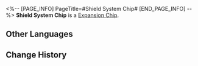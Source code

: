 <%-- [PAGE_INFO]
PageTitle=#Shield System Chip#
[END_PAGE_INFO] --%>
{{Item Infobox
|id          = 250214
|image       = Item Shield System Chip.png
|type        = Expansion Chip
|invCategory = 
|rarity      = 4
|effect      = Greatly increases chance to be attacked. Upon entering battle, obtains a Shield.
|description = A game item in Aetherium Wars. Aether Spirits will gain a special enhanced ability after equipping it.
}}
'''Shield System Chip''' is a [[Expansion Chip]].

==Other Languages==
{{Other Languages
|en   = Shield System Chip
|zhs  = 护盾系统芯片
|zht  = 護盾系統晶片
|ja   = チップ「バリアシステム」
|ko   = 실드 시스템 칩
|es   = Chip de sistema de escudo
|fr   = Puce de système de bouclier
|ru   = Чип щитовой системы
|th   = ชิประบบโล่
|vi   = Chip Hệ Thống Khiên
|de   = Chip: Schildsystem
|id   = Shield System Chip
|pt   = Chip de Sistema de Escudo
}}

==Change History==
{{Change History|1.4}}